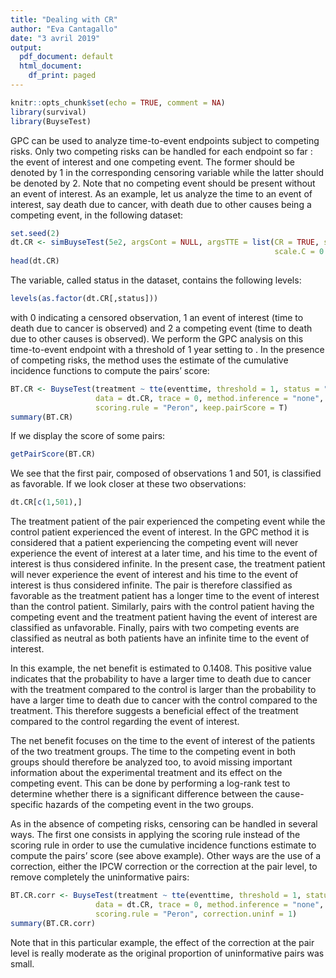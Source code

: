 ---
title: "Dealing with CR"
author: "Eva Cantagallo"
date: "3 avril 2019"
output:
  pdf_document: default
  html_document:
    df_print: paged
---

```{r setup, include = FALSE}
knitr::opts_chunk$set(echo = TRUE, comment = NA)
library(survival)
library(BuyseTest)
```

\section{Dealing with competing risks}
GPC can be used to analyze time-to-event endpoints subject to competing risks. Only two competing risks can be handled for each endpoint so far : the event of interest and one competing event. The former should be denoted by 1 in the corresponding censoring variable while the latter should be denoted by 2. Note that no competing event should be present without an event of interest. As an example, let us analyze the time to an event of interest, say death due to cancer, with death due to other causes being a competing event, in the following dataset:

```{r}
set.seed(2)
dt.CR <- simBuyseTest(5e2, argsCont = NULL, argsTTE = list(CR = TRUE, scale.T = 0.8, 
                                                           scale.C = 0.5, scale.CR = 0.6))
head(dt.CR)
```

The \texttt{censoring} variable, called status in the dataset, contains the following levels:

```{r}
levels(as.factor(dt.CR[,status]))
```

with 0 indicating a censored observation, 1 an event of interest (time to death due to cancer is observed) and 2 a competing event (time to death due to other causes is observed). We perform the GPC analysis on this time-to-event endpoint with a threshold of 1 year setting \texttt{scoring.rule} to \texttt{"Peron"}. In the presence of competing risks, the \texttt{"Peron"} method uses the estimate of the cumulative incidence functions to compute the pairs' score:

```{r}
BT.CR <- BuyseTest(treatment ~ tte(eventtime, threshold = 1, status = "status"), 
                   data = dt.CR, trace = 0, method.inference = "none",  
                   scoring.rule = "Peron", keep.pairScore = T)
summary(BT.CR)
```

If we display the score of some pairs:

```{r}
getPairScore(BT.CR)
```

We see that the first pair, composed of observations 1 and 501, is classified as favorable. If we look closer at these two observations:

```{r}
dt.CR[c(1,501),]
```

The treatment patient of the pair experienced the competing event while the control patient experienced the event of interest. In the GPC method it is considered that a patient experiencing the competing event will never experience the event of interest at a later time, and his time to the event of interest is thus considered infinite. In the present case, the treatment patient will never experience the event of interest and his time to the event of interest is thus considered infinite. The pair is therefore classified as favorable as the treatment patient has a longer time to the event of interest than the control patient. Similarly, pairs with the control patient having the competing event and the treatment patient having the event of interest are classified as unfavorable. Finally, pairs with two competing events are classified as neutral as both patients have an infinite time to the event of interest. 

In this example, the net benefit is estimated to 0.1408. This positive value indicates that the probability to have a larger time to death due to cancer with the treatment compared to the control is larger than the probability to have a larger time to death due to cancer with the control compared to the treatment. This therefore suggests a beneficial effect of the treatment compared to the control regarding the event of interest.


\textbf{What about the competing event ?} 

The net benefit focuses on the time to the event of interest of the patients of the two treatment groups. The time to the competing event in both groups should therefore be analyzed too, to avoid missing important information about the experimental treatment and its effect on the competing event. This can be done by performing a log-rank test to determine whether there is a significant difference between the cause-specific hazards of the competing event in the two groups.

\textbf{What about censoring ?} 

As in the absence of competing risks, censoring can be handled in several ways. The first one consists in applying the \texttt{Peron} scoring rule instead of the \texttt{Gehan} scoring rule in order to use the cumulative incidence functions estimate to compute the pairs' score (see above example). Other ways are the use of a correction, either the IPCW correction or the correction at the pair level, to remove completely the uninformative pairs:

```{r}
BT.CR.corr <- BuyseTest(treatment ~ tte(eventtime, threshold = 1, status = "status"), 
                   data = dt.CR, trace = 0, method.inference = "none",  
                   scoring.rule = "Peron", correction.uninf = 1)
summary(BT.CR.corr)
```

Note that in this particular example, the effect of the correction at the pair level is really moderate as the original proportion of uninformative pairs was small. 